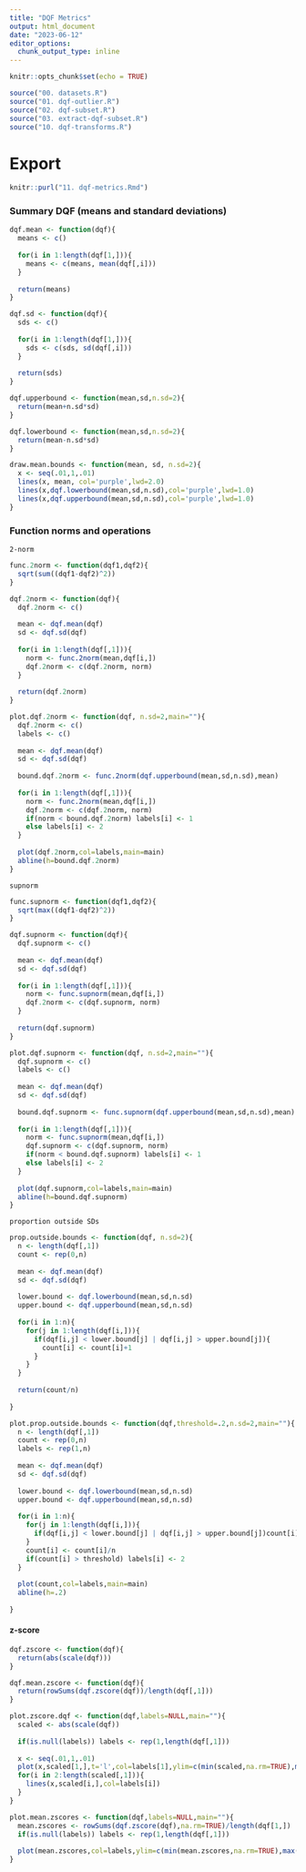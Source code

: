 ```yaml
---
title: "DQF Metrics"
output: html_document
date: "2023-06-12"
editor_options: 
  chunk_output_type: inline
---
```


```r
knitr::opts_chunk$set(echo = TRUE)
```

```r
source("00. datasets.R")
source("01. dqf-outlier.R")
source("02. dqf-subset.R")
source("03. extract-dqf-subset.R")
source("10. dqf-transforms.R")
```

# Export
```r
knitr::purl("11. dqf-metrics.Rmd")
```


### Summary DQF (means and standard deviations)

```r
dqf.mean <- function(dqf){
  means <- c()
  
  for(i in 1:length(dqf[1,])){
    means <- c(means, mean(dqf[,i]))
  }
  
  return(means)
}
```

```r
dqf.sd <- function(dqf){
  sds <- c()
  
  for(i in 1:length(dqf[1,])){
    sds <- c(sds, sd(dqf[,i]))
  }
  
  return(sds)
}
```

```r
dqf.upperbound <- function(mean,sd,n.sd=2){
  return(mean+n.sd*sd)
}

dqf.lowerbound <- function(mean,sd,n.sd=2){
  return(mean-n.sd*sd)
}
```

```r
draw.mean.bounds <- function(mean, sd, n.sd=2){
  x <- seq(.01,1,.01)
  lines(x, mean, col='purple',lwd=2.0)
  lines(x,dqf.lowerbound(mean,sd,n.sd),col='purple',lwd=1.0)
  lines(x,dqf.upperbound(mean,sd,n.sd),col='purple',lwd=1.0)
}
```

### Function norms and operations

`2-norm`

```r
func.2norm <- function(dqf1,dqf2){
  sqrt(sum((dqf1-dqf2)^2))
}
```

```r
dqf.2norm <- function(dqf){
  dqf.2norm <- c()
  
  mean <- dqf.mean(dqf)
  sd <- dqf.sd(dqf)
  
  for(i in 1:length(dqf[,1])){
    norm <- func.2norm(mean,dqf[i,])
    dqf.2norm <- c(dqf.2norm, norm)
  }
  
  return(dqf.2norm)
}
```

```r
plot.dqf.2norm <- function(dqf, n.sd=2,main=""){
  dqf.2norm <- c()
  labels <- c()
  
  mean <- dqf.mean(dqf)
  sd <- dqf.sd(dqf)
  
  bound.dqf.2norm <- func.2norm(dqf.upperbound(mean,sd,n.sd),mean)
  
  for(i in 1:length(dqf[,1])){
    norm <- func.2norm(mean,dqf[i,])
    dqf.2norm <- c(dqf.2norm, norm)
    if(norm < bound.dqf.2norm) labels[i] <- 1
    else labels[i] <- 2
  }
  
  plot(dqf.2norm,col=labels,main=main)
  abline(h=bound.dqf.2norm)
}
```

`supnorm`

```r
func.supnorm <- function(dqf1,dqf2){
  sqrt(max((dqf1-dqf2)^2))
}
```

```r
dqf.supnorm <- function(dqf){
  dqf.supnorm <- c()
  
  mean <- dqf.mean(dqf)
  sd <- dqf.sd(dqf)
  
  for(i in 1:length(dqf[,1])){
    norm <- func.supnorm(mean,dqf[i,])
    dqf.2norm <- c(dqf.supnorm, norm)
  }
  
  return(dqf.supnorm)
}
```

```r
plot.dqf.supnorm <- function(dqf, n.sd=2,main=""){
  dqf.supnorm <- c()
  labels <- c()
  
  mean <- dqf.mean(dqf)
  sd <- dqf.sd(dqf)
  
  bound.dqf.supnorm <- func.supnorm(dqf.upperbound(mean,sd,n.sd),mean)
  
  for(i in 1:length(dqf[,1])){
    norm <- func.supnorm(mean,dqf[i,])
    dqf.supnorm <- c(dqf.supnorm, norm)
    if(norm < bound.dqf.supnorm) labels[i] <- 1
    else labels[i] <- 2
  }
  
  plot(dqf.supnorm,col=labels,main=main)
  abline(h=bound.dqf.supnorm)
}
```

`proportion outside SDs`

```r
prop.outside.bounds <- function(dqf, n.sd=2){
  n <- length(dqf[,1])
  count <- rep(0,n)
  
  mean <- dqf.mean(dqf)
  sd <- dqf.sd(dqf)
  
  lower.bound <- dqf.lowerbound(mean,sd,n.sd)
  upper.bound <- dqf.upperbound(mean,sd,n.sd)
  
  for(i in 1:n){
    for(j in 1:length(dqf[i,])){
      if(dqf[i,j] < lower.bound[j] | dqf[i,j] > upper.bound[j]){
        count[i] <- count[i]+1
      }
    }
  }
  
  return(count/n)
  
}
```

```r
plot.prop.outside.bounds <- function(dqf,threshold=.2,n.sd=2,main=""){
  n <- length(dqf[,1])
  count <- rep(0,n)
  labels <- rep(1,n)
  
  mean <- dqf.mean(dqf)
  sd <- dqf.sd(dqf)
  
  lower.bound <- dqf.lowerbound(mean,sd,n.sd)
  upper.bound <- dqf.upperbound(mean,sd,n.sd)
  
  for(i in 1:n){
    for(j in 1:length(dqf[i,])){
      if(dqf[i,j] < lower.bound[j] | dqf[i,j] > upper.bound[j])count[i] <- count[i]+1
    }
    count[i] <- count[i]/n
    if(count[i] > threshold) labels[i] <- 2  
  }
  
  plot(count,col=labels,main=main)
  abline(h=.2)
  
}
```

#### z-score

```r
dqf.zscore <- function(dqf){
  return(abs(scale(dqf)))
}
```

```r
dqf.mean.zscore <- function(dqf){
  return(rowSums(dqf.zscore(dqf))/length(dqf[,1]))
}
```

```r
plot.zscore.dqf <- function(dqf,labels=NULL,main=""){
  scaled <- abs(scale(dqf))
  
  if(is.null(labels)) labels <- rep(1,length(dqf[,1]))
  
  x <- seq(.01,1,.01)
  plot(x,scaled[1,],t='l',col=labels[1],ylim=c(min(scaled,na.rm=TRUE),max(scaled,na.rm=TRUE)),main=main,ylab="z-score")
  for(i in 2:length(scaled[,1])){
    lines(x,scaled[i,],col=labels[i])
  }
}
```

```r
plot.mean.zscores <- function(dqf,labels=NULL,main=""){
  mean.zscores <- rowSums(dqf.zscore(dqf),na.rm=TRUE)/length(dqf[1,])
  if(is.null(labels)) labels <- rep(1,length(dqf[,1]))
  
  plot(mean.zscores,col=labels,ylim=c(min(mean.zscores,na.rm=TRUE),max(mean.zscores,na.rm=TRUE)),main=main)
}
```










































